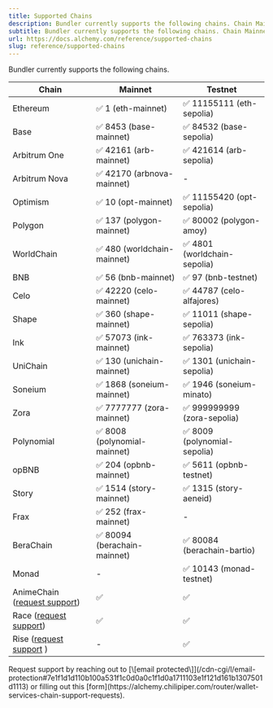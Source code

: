 ```yaml
---
title: Supported Chains
description: Bundler currently supports the following chains. Chain Mainnet Testnet Ethereum ✅ 1 (eth-mainnet) ✅ 11155111 (eth-sepolia) Base ✅ 8453 (base-mainnet) ✅ 84532 (base-sepolia) Arbitrum One ✅ 42161 (arb-mainnet) ✅ 421614 (arb-sepolia) Arbitrum Nova ✅ 42170 (arbnova-mainnet) - Optimism ✅ 10 (opt-mainnet)...
subtitle: Bundler currently supports the following chains. Chain Mainnet Testnet Ethereum ✅ 1 (eth-mainnet) ✅ 11155111 (eth-sepolia) Base ✅ 8453 (base-mainnet) ✅ 84532 (base-sepolia) Arbitrum One ✅ 42161 (arb-mainnet) ✅ 421614 (arb-sepolia) Arbitrum Nova ✅ 42170 (arbnova-mainnet) - Optimism ✅ 10 (opt-mainnet)...
url: https://docs.alchemy.com/reference/supported-chains
slug: reference/supported-chains
---
```


Bundler currently supports the following chains.

| Chain                                                                                                                        | Mainnet                     | Testnet                     |
| ---------------------------------------------------------------------------------------------------------------------------- | --------------------------- | --------------------------- |
| Ethereum                                                                                                                     | ✅ 1 (eth-mainnet)           | ✅ 11155111 (eth-sepolia)    |
| Base                                                                                                                         | ✅ 8453 (base-mainnet)       | ✅ 84532 (base-sepolia)      |
| Arbitrum One                                                                                                                 | ✅ 42161 (arb-mainnet)       | ✅ 421614 (arb-sepolia)      |
| Arbitrum Nova                                                                                                                | ✅ 42170 (arbnova-mainnet)   | -                           |
| Optimism                                                                                                                     | ✅ 10 (opt-mainnet)          | ✅ 11155420 (opt-sepolia)    |
| Polygon                                                                                                                      | ✅ 137 (polygon-mainnet)     | ✅ 80002 (polygon-amoy)      |
| WorldChain                                                                                                                   | ✅ 480 (worldchain-mainnet)  | ✅ 4801 (worldchain-sepolia) |
| BNB                                                                                                                          | ✅ 56 (bnb-mainnet)          | ✅ 97 (bnb-testnet)          |
| Celo                                                                                                                         | ✅ 42220 (celo-mainnet)      | ✅ 44787 (celo-alfajores)    |
| Shape                                                                                                                        | ✅ 360 (shape-mainnet)       | ✅ 11011 (shape-sepolia)     |
| Ink                                                                                                                          | ✅ 57073 (ink-mainnet)       | ✅ 763373 (ink-sepolia)      |
| UniChain                                                                                                                     | ✅ 130 (unichain-mainnet)    | ✅ 1301 (unichain-sepolia)   |
| Soneium                                                                                                                      | ✅ 1868 (soneium-mainnet)    | ✅ 1946 (soneium-minato)     |
| Zora                                                                                                                         | ✅ 7777777 (zora-mainnet)    | ✅ 999999999 (zora-sepolia)  |
| Polynomial                                                                                                                   | ✅ 8008 (polynomial-mainnet) | ✅ 8009 (polynomial-sepolia) |
| opBNB                                                                                                                        | ✅ 204 (opbnb-mainnet)       | ✅ 5611 (opbnb-testnet)      |
| Story                                                                                                                        | ✅ 1514 (story-mainnet)      | ✅ 1315 (story-aeneid)      |
| Frax                                                                                                                         | ✅ 252 (frax-mainnet)        | -                           |
| BeraChain                                                                                                                    | ✅ 80094 (berachain-mainnet) | ✅ 80084 (berachain-bartio)  |
| Monad                                                                                                                        | -                           | ✅ 10143 (monad-testnet)     |
| AnimeChain ([request support](/cdn-cgi/l/email-protection#5c3d3f3f33293228713d3e2f282e3d3f283533321c3d303f34393125723f3331)) | ✅                           | ✅                           |
| Race ([request support](/cdn-cgi/l/email-protection#9ffefcfcf0eaf1ebb2fefdecebedfefcebf6f0f1dffef3fcf7faf2e6b1fcf0f2))       | ✅                           | ✅                           |
| Rise ([request support](/cdn-cgi/l/email-protection#c7a6a4a4a8b2a9b3eaa6a5b4b3b5a6a4b3aea8a987a6aba4afa2aabee9a4a8aa) )      | -                           | ✅                           |

<Info>
  Request support by reaching out to [\[email protected\]](/cdn-cgi/l/email-protection#7e1f1d1d110b100a531f1c0d0a0c1f1d0a1711103e1f121d161b1307501d1113) or filling out this [form](https://alchemy.chilipiper.com/router/wallet-services-chain-support-requests).
</Info>
